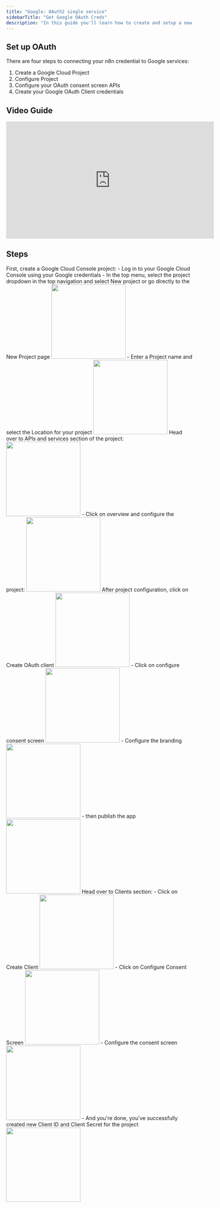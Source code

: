 ```yaml
---
title: "Google: OAuth2 single service"
sidebarTitle: "Get Google OAuth Creds"
description: "In this guide you'll learn how to create and setup a new Google Project and get the OAuth credentials"
---
```


## Set up OAuth
There are four steps to connecting your n8n credential to Google services:
1. Create a Google Cloud Project
2. Configure Project
3. Configure your OAuth consent screen APIs
4. Create your Google OAuth Client credentials

## Video Guide
<iframe
  width="560"
  height="315"
  src="https://www.youtube.com/embed/1Jju5nx51Z8?si=uaF_FAEIV02xvg1A"
  title="YouTube video player"
  frameborder="0"
  allow="accelerometer; autoplay; clipboard-write; encrypted-media; gyroscope; picture-in-picture"
  allowfullscreen
></iframe>


## Steps
<Steps>
    <Step title="Create a Google Cloud Project">
        First, create a Google Cloud Console project:
        - Log in to your Google Cloud Console using your Google credentials
        - In the top menu, select the project dropdown in the top navigation and select New project or go directly to the New Project page
        <img height="200" src="media/google/1a.jpeg" />
        - Enter a Project name and select the Location for your project
        <img height="200" src="media/google/1b.jpeg" />
    </Step>
    <Step title="Configure Project">
        Head over to APIs and services section of the project:
        <img height="200" src="media/google/2a.jpeg" />
        - Click on overview and configure the project:
        <img height="200" src="media/google/2b.jpeg" />
    </Step>
    <Step title="Configure your OAuth consent screen APIs">
        After project configuration, click on Create OAuth client
        <img height="200" src="media/google/3a.jpeg" />
        - Click on configure consent screen
        <img height="200" src="media/google/3b.jpeg" />
        - Configure the branding
        <img height="200" src="media/google/3c.jpeg" />
        - then publish the app
        <img height="200" src="media/google/3d.jpeg" />
    </Step>
    <Step title="Create your Google OAuth Client credentials">
        Head over to Clients section:
        - Click on Create Client
        <img height="200" src="media/google/4a.jpeg" />
        - Click on Configure Consent Screen
        <img height="200" src="media/google/4b.jpeg" />
        - Configure the consent screen
        <img height="200" src="media/google/4c.jpeg" />
        - And you're done, you've successfully created new Client ID and Client Secret for the project
        <img height="200" src="media/google/4d.jpeg" />
    </Step>
</Steps>
